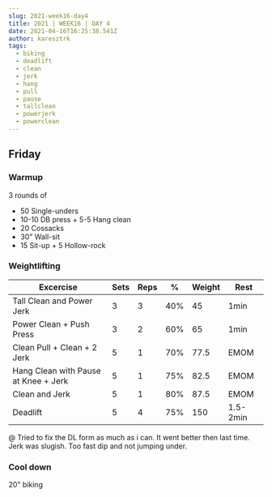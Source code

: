 ```yaml
---
slug: 2021-week16-day4
title: 2021 | WEEK16 | DAY 4
date: 2021-04-16T16:25:38.541Z
author: karesztrk
tags:
  - biking
  - deadlift
  - clean
  - jerk
  - hang
  - pull
  - pause
  - tallclean
  - powerjerk
  - powerclean
---
```

## Friday

### Warmup

3 rounds of

* 50 Single-unders
* 10-10 DB press + 5-5 Hang clean
* 20 Cossacks
* 30" Wall-sit
* 15 Sit-up + 5 Hollow-rock

### Weightlifting

| Excercise                            | Sets | Reps | %   | Weight | Rest     |
| ------------------------------------ | ---- | ---- | --- | ------ | -------- |
| Tall Clean and Power Jerk            | 3    | 3    | 40% | 45     | 1min     |
| Power Clean + Push Press             | 3    | 2    | 60% | 65     | 1min     |
| Clean Pull + Clean + 2 Jerk          | 5    | 1    | 70% | 77.5   | EMOM     |
| Hang Clean with Pause at Knee + Jerk | 5    | 1    | 75% | 82.5   | EMOM     |
| Clean and Jerk                       | 5    | 1    | 80% | 87.5   | EMOM     |
| Deadlift                             | 5    | 4    | 75% | 150    | 1.5-2min |

@ Tried to fix the DL form as much as i can. It went better then last time. Jerk was slugish. Too fast dip and not jumping under.

### Cool down

20" biking